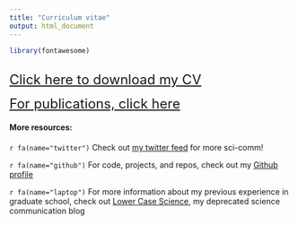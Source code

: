 ```yaml
---
title: "Curriculum vitae"
output: html_document
---
```

```r
library(fontawesome)
```

## 
<font size = "5">
[Click here to download my CV](./files/Spector_resume.pdf){target="_blank"}

[For publications, click here](publications.html)
</font>



#### More resources:
`r fa(name="twitter")` Check out [my twitter feed](https://twitter.com/BaronvonUrchin)  for more sci-comm!

`r fa(name="github")` For code, projects, and repos, check out my [Github profile](https://github.com/mspector13)

`r fa(name="laptop")` For more information about my previous experience in graduate school, check out [Lower Case Science](https://lowercasescience.weebly.com/), my deprecated science communication blog 